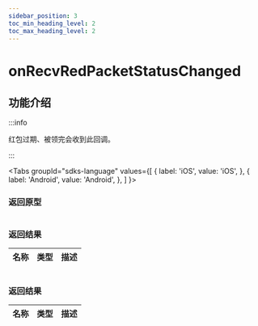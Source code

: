 ```yaml
---
sidebar_position: 3
toc_min_heading_level: 2
toc_max_heading_level: 2
---
```


# onRecvRedPacketStatusChanged

## 功能介绍

:::info

红包过期、被领完会收到此回调。

:::

<Tabs
groupId="sdks-language"
values={[
{ label: 'iOS', value: 'iOS', },
{ label: 'Android', value: 'Android', },
]
}>

<TabItem value="iOS">

### 返回原型

```swift showLineNumbers

```

### 返回结果

| 名称        | 类型                                                                    | 描述     |
| ----------- | ----------------------------------------------------------------------- | -------- |

</TabItem>

<TabItem value="Android">


```java showLineNumbers
```

### 返回结果

| 名称 | 类型                                                             | 描述     |
| ---- | ---------------------------------------------------------------- | -------- |


</TabItem>
</Tabs>

